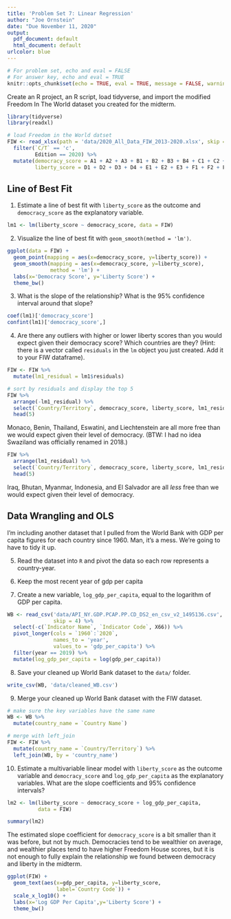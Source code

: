 ```yaml
---
title: 'Problem Set 7: Linear Regression'
author: "Joe Ornstein"
date: "Due November 11, 2020"
output:
  pdf_document: default
  html_document: default
urlcolor: blue
---
```


```r
# For problem set, echo and eval = FALSE
# For answer key, echo and eval = TRUE
knitr::opts_chunk$set(echo = TRUE, eval = TRUE, message = FALSE, warning = FALSE)
```

Create an R project, an R script, load tidyverse, and import the modified Freedom In The World dataset you created for the midterm.

```r
library(tidyverse)
library(readxl)

# load Freedom in the World datset
FIW <- read_xlsx(path = 'data/2020_All_Data_FIW_2013-2020.xlsx', skip = 1, sheet = 'FIW13-20') %>% 
  filter(`C/T` == 'c',
         Edition == 2020) %>% 
  mutate(democracy_score = A1 + A2 + A3 + B1 + B2 + B3 + B4 + C1 + C2 + C3,
         liberty_score = D1 + D2 + D3 + D4 + E1 + E2 + E3 + F1 + F2 + F3 + F4 + G1 + G2 + G3 + G4)
```

## Line of Best Fit

1. Estimate a line of best fit with `liberty_score` as the outcome and `democracy_score` as the explanatory variable.

```r
lm1 <- lm(liberty_score ~ democracy_score, data = FIW)
```

2. Visualize the line of best fit with `geom_smooth(method = 'lm')`.
  
```r
ggplot(data = FIW) +
  geom_point(mapping = aes(x=democracy_score, y=liberty_score)) +
  geom_smooth(mapping = aes(x=democracy_score, y=liberty_score),
              method = 'lm') +
  labs(x='Democracy Score', y='Liberty Score') +
  theme_bw()
```
  
3. What is the slope of the relationship? What is the 95% confidence interval around that slope?

```r
coef(lm1)['democracy_score']
confint(lm1)['democracy_score',]
```
  
4. Are there any outliers with higher or lower liberty scores than you would expect given their democracy score? Which countries are they? (Hint: there is a vector called `residuals` in the `lm` object you just created. Add it to your FIW dataframe).

```r
FIW <- FIW %>% 
  mutate(lm1_residual = lm1$residuals)

# sort by residuals and display the top 5
FIW %>% 
  arrange(-lm1_residual) %>% 
  select(`Country/Territory`, democracy_score, liberty_score, lm1_residual) %>% 
  head(5)
```
Monaco, Benin, Thailand, Eswatini, and Liechtenstein are all more free than we would expect given their level of democracy. (BTW: I had no idea Swaziland was officially renamed in 2018.)

```r
FIW %>% 
  arrange(lm1_residual) %>% 
  select(`Country/Territory`, democracy_score, liberty_score, lm1_residual) %>% 
  head(5)
```
Iraq, Bhutan, Myanmar, Indonesia, and El Salvador are all *less* free than we would expect given their level of democracy.

## Data Wrangling and OLS
  
I'm including another dataset that I pulled from the World Bank with GDP per capita figures for each country since 1960. Man, it's a mess. We're going to have to tidy it up.

5. Read the dataset into `R` and pivot the data so each row represents a country-year.

6. Keep the most recent year of gdp per capita

7. Create a new variable, `log_gdp_per_capita`, equal to the logarithm of GDP per capita.

```r
WB <- read_csv('data/API_NY.GDP.PCAP.PP.CD_DS2_en_csv_v2_1495136.csv',
               skip = 4) %>% 
  select(-c(`Indicator Name`, `Indicator Code`, X66)) %>% 
  pivot_longer(cols = `1960`:`2020`,
               names_to = 'year', 
               values_to = 'gdp_per_capita') %>% 
  filter(year == 2019) %>% 
  mutate(log_gdp_per_capita = log(gdp_per_capita))
```

8. Save your cleaned up World Bank dataset to the `data/` folder.

```r
write_csv(WB, 'data/cleaned_WB.csv')
```

9. Merge your cleaned up World Bank dataset with the FIW dataset.

```r
# make sure the key variables have the same name
WB <- WB %>% 
  mutate(country_name = `Country Name`)

# merge with left_join
FIW <- FIW %>% 
  mutate(country_name = `Country/Territory`) %>% 
  left_join(WB, by = 'country_name')
```

10. Estimate a multivariable linear model with `liberty_score` as the outcome variable and `democracy_score` and `log_gdp_per_capita` as the explanatory variables. What are the slope coefficients and 95% confidence intervals?

```r
lm2 <- lm(liberty_score ~ democracy_score + log_gdp_per_capita, 
          data = FIW)

summary(lm2)
```

The estimated slope coefficient for `democracy_score` is a bit smaller than it was before, but not by much. Democracies tend to be wealthier on average, and wealthier places tend to have higher Freedom House scores, but it is not enough to fully explain the relationship we found between democracy and liberty in the midterm.

```r
ggplot(FIW) + 
  geom_text(aes(x=gdp_per_capita, y=liberty_score, 
                label=`Country Code`)) +
  scale_x_log10() +
  labs(x='Log GDP Per Capita',y='Liberty Score') +
  theme_bw()
```